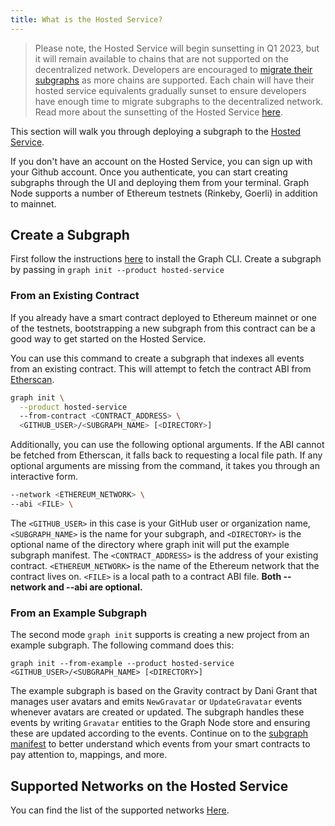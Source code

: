 ```yaml
---
title: What is the Hosted Service?
---
```


> Please note, the Hosted Service will begin sunsetting in Q1 2023, but it will remain available to chains that are not supported on the decentralized network. Developers are encouraged to [migrate their subgraphs](https://thegraph.com/blog/how-to-migrate-ethereum-subgraph) as more chains are supported. Each chain will have their hosted service equivalents gradually sunset to ensure developers have enough time to migrate subgraphs to the decentralized network. Read more about the sunsetting of the Hosted Service [here](https://thegraph.com/blog/sunsetting-hosted-service).

This section will walk you through deploying a subgraph to the [Hosted Service](https://thegraph.com/hosted-service/).

If you don't have an account on the Hosted Service, you can sign up with your Github account. Once you authenticate, you can start creating subgraphs through the UI and deploying them from your terminal. Graph Node supports a number of Ethereum testnets (Rinkeby, Goerli) in addition to mainnet.

## Create a Subgraph

First follow the instructions [here](/developing/defining-a-subgraph) to install the Graph CLI. Create a subgraph by passing in `graph init --product hosted-service`

### From an Existing Contract

If you already have a smart contract deployed to Ethereum mainnet or one of the testnets, bootstrapping a new subgraph from this contract can be a good way to get started on the Hosted Service.

You can use this command to create a subgraph that indexes all events from an existing contract. This will attempt to fetch the contract ABI from [Etherscan](https://etherscan.io/).

```sh
graph init \
  --product hosted-service
  --from-contract <CONTRACT_ADDRESS> \
  <GITHUB_USER>/<SUBGRAPH_NAME> [<DIRECTORY>]
```

Additionally, you can use the following optional arguments. If the ABI cannot be fetched from Etherscan, it falls back to requesting a local file path. If any optional arguments are missing from the command, it takes you through an interactive form.

```sh
--network <ETHEREUM_NETWORK> \
--abi <FILE> \
```

The `<GITHUB_USER>` in this case is your GitHub user or organization name, `<SUBGRAPH_NAME>` is the name for your subgraph, and `<DIRECTORY>` is the optional name of the directory where graph init will put the example subgraph manifest. The `<CONTRACT_ADDRESS>` is the address of your existing contract. `<ETHEREUM_NETWORK>` is the name of the Ethereum network that the contract lives on. `<FILE>` is a local path to a contract ABI file. **Both --network and --abi are optional.**

### From an Example Subgraph

The second mode `graph init` supports is creating a new project from an example subgraph. The following command does this:

```
graph init --from-example --product hosted-service <GITHUB_USER>/<SUBGRAPH_NAME> [<DIRECTORY>]
```

The example subgraph is based on the Gravity contract by Dani Grant that manages user avatars and emits `NewGravatar` or `UpdateGravatar` events whenever avatars are created or updated. The subgraph handles these events by writing `Gravatar` entities to the Graph Node store and ensuring these are updated according to the events. Continue on to the [subgraph manifest](/developing/creating-a-subgraph#the-subgraph-manifest) to better understand which events from your smart contracts to pay attention to, mappings, and more.

## Supported Networks on the Hosted Service

You can find the list of the supported networks [Here](/developing/supported-networks).
